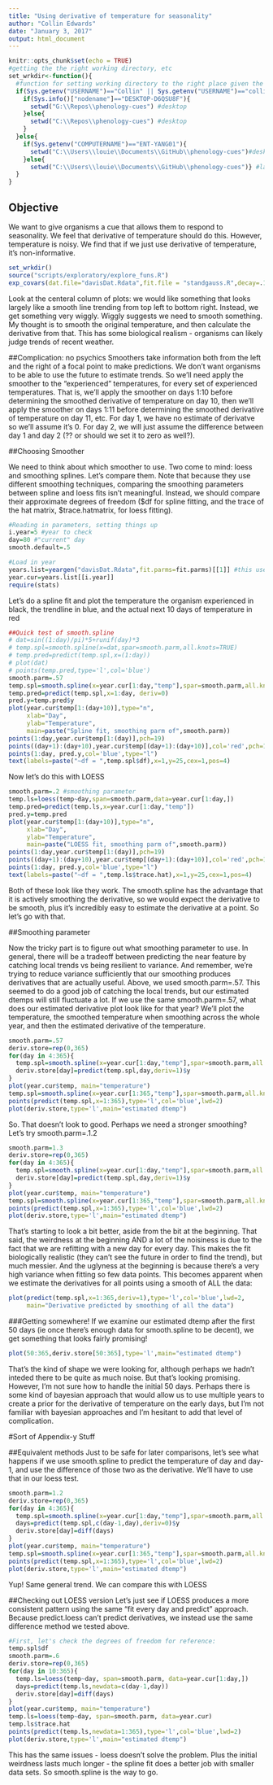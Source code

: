 ```yaml
---
title: "Using derivative of temperature for seasonality"
author: "Collin Edwards"
date: "January 3, 2017"
output: html_document
---
```


```r
knitr::opts_chunk$set(echo = TRUE)
#getting the the right working directory, etc
set_wrkdir<-function(){
  #function for setting working directory to the right place given the current computer/user
  if(Sys.getenv("USERNAME")=="Collin" || Sys.getenv("USERNAME")=="collin" || Sys.getenv("USERNAME")=="Collin.work"){ #If it's collin
    if(Sys.info()["nodename"]=="DESKTOP-D6QSU8F"){
      setwd("G:\\Repos\\phenology-cues") #desktop
    }else{
      setwd("C:\\Repos\\phenology-cues") #desktop
    }
  }else{
    if(Sys.getenv("COMPUTERNAME")=="ENT-YANG01"){
      setwd("C:\\Users\\louie\\Documents\\GitHub\\phenology-cues")#desktop
    }else{
      setwd("C:\\Users\\louie\\Documents\\GitHub\\phenology-cues")} #laptop
  }
}
```

## Objective
We want to give organisms a cue that allows them to respond to seasonality. We feel that derivative of temperature should do this. However, temperature is noisy. We find that if we just use derivative of temperature, it's non-informative.


```r
set_wrkdir()
source("scripts/exploratory/explore_funs.R")
exp_covars(dat.file="davisDat.Rdata",fit.file = "standgauss.R",decay=.1,interests=c("temp","dtemp","fit.tot"))
```

Look at the centeral column of plots: we would like something that looks largely like a smooth line trending from top left to bottom right. Instead, we get something very wiggly. Wiggly suggests we need to smooth something. My thought is to smooth the original temperature, and then calculate the derivative from that. This has some biological realism - organisms can likely judge trends of recent weather. 

##Complication: no psychics
Smoothers take information both from the left and the right of a focal point to make predictions. We don't want organisms to be able to use the future to estimate trends. So we'll need apply the smoother to the "experienced" temperatures, for every set of experienced temperatures. That is, we'll apply the smoother on days 1:10 before determining the smoothed derivative of temperature on day 10, then we'll apply the smoother on days 1:11 before determining the smoothed derivative of temperature on day 11, etc. For day 1, we have no estimate of derivatve so we'll assume it's 0. For day 2, we will just assume the difference between day 1 and day 2 (?? or should we set it to zero as well?).

##Choosing Smoother

We need to think about which smoother to use. Two come to mind: loess and smoothing splines. Let's compare them. Note that because they use different smoothing techniques, comparing the smoothing parameters between spline and loess fits isn't meaningful. Instead, we should compare their approximate degrees of freedom ($df for spline fitting, and the trace of the hat matrix, $trace.hatmatrix, for loess fitting).

```r
#Reading in parameters, setting things up
i.year=5 #year to check
day=80 #"current" day
smooth.default=.5

#Load in year
years.list=yeargen("davisDat.Rdata",fit.parms=fit.parms)[[1]] #this uses the fitness parameters and fitness function listed above
year.cur=years.list[[i.year]]
require(stats)
```

Let's do a spline fit and plot the temperature the organism experienced in black, the trendline in blue, and the actual next 10 days of temperature in red
```r
##Quick test of smooth.spline
# dat=sin((1:day)/pi)*5+runif(day)*3
# temp.spl=smooth.spline(x=dat,spar=smooth.parm,all.knots=TRUE)
# temp.pred=predict(temp.spl,x=(1:day))
# plot(dat)
# points(temp.pred,type='l',col='blue')
smooth.parm=.57
temp.spl=smooth.spline(x=year.cur[1:day,"temp"],spar=smooth.parm,all.knots=TRUE)
temp.pred=predict(temp.spl,x=1:day, deriv=0)
pred.y=temp.pred$y
plot(year.cur$temp[1:(day+10)],type="n",
     xlab="Day",
     ylab="Temperature",
     main=paste("Spline fit, smoothing parm of",smooth.parm))
points(1:day,year.cur$temp[1:(day)],pch=19)
points((day+1):(day+10),year.cur$temp[(day+1):(day+10)],col='red',pch=19)
points(1:day, pred.y,col='blue',type="l")
text(labels=paste("~df = ",temp.spl$df),x=1,y=25,cex=1,pos=4)

```

Now let's do this with LOESS
```r
smooth.parm=.2 #smoothing parameter
temp.ls=loess(temp~day,span=smooth.parm,data=year.cur[1:day,])
temp.pred=predict(temp.ls,x=year.cur[1:day,"temp"])
pred.y=temp.pred
plot(year.cur$temp[1:(day+10)],type="n",
     xlab="Day",
     ylab="Temperature",
     main=paste("LOESS fit, smoothing parm of",smooth.parm))
points(1:day,year.cur$temp[1:(day)],pch=19)
points((day+1):(day+10),year.cur$temp[(day+1):(day+10)],col='red',pch=19)
points(1:day, pred.y,col='blue',type="l")
text(labels=paste("~df = ",temp.ls$trace.hat),x=1,y=25,cex=1,pos=4)
```

Both of these look like they work. The smooth.spline has the advantage that it is actively smoothing the derivative, so we would expect the derivative to be smooth, plus it's incredibly easy to estimate the derivative at a point. So let's go with that.

##Smoothing parameter

Now the tricky part is to figure out what smoothing parameter to use. In general, there will be a tradeoff between predicting the near feature by catching local trends vs being resilient to variance. And remember, we're trying to reduce variance sufficiently that our smoothing produces derivatives that are actually useful. Above, we used smooth.parm=.57. This seemed to do a good job of catching the local trends, but our estimated dtemps will still fluctuate a lot. If we use the same smooth.parm=.57, what does our estimated derivative plot look like for that year?
We'll plot the temperature, the smoothed temperature when smoothing across the whole year, and then the estimated derivative of the temperature.
```r
smooth.parm=.57
deriv.store=rep(0,365)
for(day in 4:365){
  temp.spl=smooth.spline(x=year.cur[1:day,"temp"],spar=smooth.parm,all.knots=TRUE)
  deriv.store[day]=predict(temp.spl,day,deriv=1)$y
}
plot(year.cur$temp, main="temperature")
temp.spl=smooth.spline(x=year.cur[1:365,"temp"],spar=smooth.parm,all.knots=TRUE)
points(predict(temp.spl,x=1:365),type='l',col='blue',lwd=2)
plot(deriv.store,type='l',main="estimated dtemp")
```

So. That doesn't look to good. Perhaps we need a stronger smoothing? Let's try smooth.parm=.1.2

```r
smooth.parm=1.3
deriv.store=rep(0,365)
for(day in 4:365){
  temp.spl=smooth.spline(x=year.cur[1:day,"temp"],spar=smooth.parm,all.knots=TRUE)
  deriv.store[day]=predict(temp.spl,day,deriv=1)$y
}
plot(year.cur$temp, main="temperature")
temp.spl=smooth.spline(x=year.cur[1:365,"temp"],spar=smooth.parm,all.knots=TRUE)
points(predict(temp.spl,x=1:365),type='l',col='blue',lwd=2)
plot(deriv.store,type='l',main="estimated dtemp")
```

That's starting to look a bit better, aside from the bit at the beginning. That said, the weirdness at the beginning AND a lot of the noisiness is due to the fact that we are refitting with a new day for every day. This makes the fit biologically realistic (they can't see the future in order to find the trend), but much messier. And the uglyness at the beginning is because there's a very high variance when fitting so few data points. This becomes apparent when we estimate the derivatives for all points using a smooth of ALL the data:

```r
plot(predict(temp.spl,x=1:365,deriv=1),type='l',col='blue',lwd=2,
     main="Derivative predicted by smoothing of all the data")
```

###Getting somewhere!
If we examine our estimated dtemp after the first 50 days (ie once there's enough data for smooth.spline to be decent), we get something that looks fairly promising!

```r

plot(50:365,deriv.store[50:365],type='l',main="estimated dtemp")
```

That's the kind of shape we were looking for, although perhaps we hadn't inteded there to be quite as much noise. But that's looking promising. However, I'm not sure how to handle the initial 50 days. Perhaps there is some kind of bayesian approach that would allow us to use multiple years to create a prior for the derivative of temperature on the early days, but I'm not familiar with bayesian approaches and I'm hesitant to add that level of complication.

#Sort of Appendix-y Stuff

##Equivalent methods
Just to be safe for later comparisons, let's see what happens if we use smooth.spline to predict the temperature of day and day-1, and use the difference of those two as the derivative. We'll have to use that in our loess test.

```r
smooth.parm=1.2
deriv.store=rep(0,365)
for(day in 4:365){
  temp.spl=smooth.spline(x=year.cur[1:day,"temp"],spar=smooth.parm,all.knots=TRUE)
  days=predict(temp.spl,c(day-1,day),deriv=0)$y
  deriv.store[day]=diff(days)
}
plot(year.cur$temp, main="temperature")
temp.spl=smooth.spline(x=year.cur[1:365,"temp"],spar=smooth.parm,all.knots=TRUE)
points(predict(temp.spl,x=1:365),type='l',col='blue',lwd=2)
plot(deriv.store,type='l',main="estimated dtemp")
```

Yup! Same general trend. We can compare this with LOESS

##Checking out LOESS version
Let's just see if LOESS produces a more consistent pattern using the same "fit every day and predict" approach. Because predict.loess can't predict derivatives, we instead use the same difference method we tested above.

```r
#First, let's check the degrees of freedom for reference:
temp.spl$df
smooth.parm=.6
deriv.store=rep(0,365)
for(day in 10:365){
  temp.ls=loess(temp~day, span=smooth.parm, data=year.cur[1:day,])
  days=predict(temp.ls,newdata=c(day-1,day))
  deriv.store[day]=diff(days)
}
plot(year.cur$temp, main="temperature")
temp.ls=loess(temp~day, span=smooth.parm, data=year.cur)
temp.ls$trace.hat
points(predict(temp.ls,newdata=1:365),type='l',col='blue',lwd=2)
plot(deriv.store,type='l',main="estimated dtemp")
```

This has the same issues - loess doesn't solve the problem. Plus the initial weirdness lasts much longer - the spline fit does a better job with smaller data sets. So smooth.spline is the way to go.

